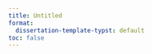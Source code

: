 ```yaml
---
title: Untitled
format:
  dissertation-template-typst: default
toc: false
---
```


```{=typst}
#set rect(
  inset: 8pt,
  fill: none,
  stroke: none,
  width: 100%,
)

#align(center+ horizon,
  grid(
    columns: 1,
    rows: (auto, 80pt),
    row-gutter: (0pt, 40pt),
    rect[#text(24pt, weight: "light", font: "Gill Sans")[Executive functioning in adverse environments:]],
    rect[#text(20pt, weight: "light", font: "Gill Sans")[Using cognitive modeling to integrate deficit and \ adaptation frameworks]],
    rect[#text(20pt, weight: "light", font: "Gill Sans")[Stefan Vermeent]],
    align: center + horizon,
  )
)
```


```{=typst}
#pagebreak(
  to: "odd"
)
```